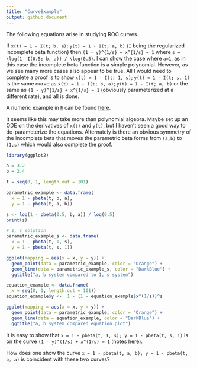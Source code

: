 ```yaml
---
title: "CurveExample"
output: github_document
---
```


The following equations arise in studying ROC curves.

If `x(t) = 1 - I(t; b, a)`;  `y(t) = 1 - I(t; a, b)` (`I` being the regularized incomplete beta function) then `(1 - y)^{1/s} + x^{1/s} = 1` where `s = \log(1 -I(0.5; b, a)) / \log(0.5)`. I can show the case where `a=1`, as in this case the incomplete beta function is a simple polynomial. However, as we see many more cases also appear to be true. All I would need to complete a proof is to show `x(t) = 1 - I(t; 1, s)`;  `y(t) = 1 - I(t; s, 1)` is the same curve as `x(t) = 1 - I(t; b, a)`;  `y(t) = 1 - I(t; a, b)` or the same as `(1 - y)^{1/s} + x^{1/s} = 1` (obviously parameterized at a different rate), and all is done.

A numeric example in [`R`](https://www.r-project.org) can be found [here](https://github.com/WinVector/Examples/blob/main/rebalance/CurveExample.md).

It seems like this may take more than polynomial algebra. Maybe set up an ODE on the derivatives of `x(t)` and `y(t)`, but I haven't seen a good way to de-parameterize the equations. Alternately is there an obvious symmetry of the incomplete beta that moves the parametric beta forms from `(a,b)` to `(1,s)` which would also complete the proof.

```r
library(ggplot2)

a = 3.2
b = 2.4

t = seq(0, 1, length.out = 101)
```

```r
parametric_example <- data.frame(
  x = 1 - pbeta(t, b, a),
  y = 1 - pbeta(t, a, b))

s <- log(1 - pbeta(0.5, b, a)) / log(0.5)
print(s)
```

```r
# 1, s solution
parametric_example_s <- data.frame(
  x = 1 - pbeta(t, 1, s),
  y = 1 - pbeta(t, s, 1))

ggplot(mapping = aes(x = x, y = y)) +
  geom_point(data = parametric_example, color = "Orange") + 
  geom_line(data = parametric_example_s, color = "DarkBlue") + 
  ggtitle("a, b system compared to 1, s system")
```

```r
equation_example <- data.frame(
  x = seq(0, 1, length.out = 101))
equation_example$y <-  1 - (1 - equation_example$x^(1/s))^s

ggplot(mapping = aes(x = x, y = y)) +
  geom_point(data = parametric_example, color = "Orange") + 
  geom_line(data = equation_example, color = "DarkBlue") + 
  ggtitle("a, b system compared equation plot")
```

It is easy to show that `x = 1 - pbeta(t, 1, s); y = 1 - pbeta(t, s, 1)` is on the curve `(1 - y)^(1/s) + x^(1/s) = 1` (notes [here](https://github.com/WinVector/Examples/blob/main/rebalance/ROC_shape.md)).

How does one show the curve `x = 1 - pbeta(t, a, b); y = 1 - pbeta(t, b, a)` is coincident with these two curves?
